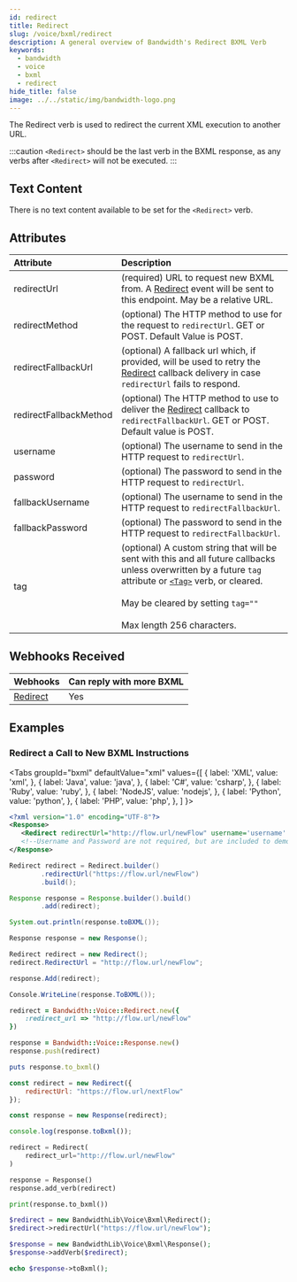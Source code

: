 ```yaml
---
id: redirect
title: Redirect
slug: /voice/bxml/redirect
description: A general overview of Bandwidth's Redirect BXML Verb
keywords:
  - bandwidth
  - voice
  - bxml
  - redirect
hide_title: false
image: ../../static/img/bandwidth-logo.png
---
```



The Redirect verb is used to redirect the current XML execution to another URL.

:::caution
`<Redirect>` should be the last verb in the BXML response, as any verbs after `<Redirect>` will not be executed.
:::

## Text Content

There is no text content available to be set for the `<Redirect>` verb.

## Attributes

| Attribute              | Description |
|:-----------------------|:------------|
| redirectUrl            | (required) URL to request new BXML from. A [Redirect](/docs/voice/webhooks/redirect) event will be sent to this endpoint. May be a relative URL. |
| redirectMethod         | (optional) The HTTP method to use for the request to `redirectUrl`. GET or POST. Default Value is POST. |
| redirectFallbackUrl    | (optional) A fallback url which, if provided, will be used to retry the [Redirect](/docs/voice/webhooks/redirect) callback delivery in case `redirectUrl` fails to respond. |
| redirectFallbackMethod | (optional) The HTTP method to use to deliver the [Redirect](/docs/voice/webhooks/redirect) callback to `redirectFallbackUrl`. GET or POST. Default value is POST. |
| username               | (optional) The username to send in the HTTP request to `redirectUrl`. |
| password               | (optional) The password to send in the HTTP request to `redirectUrl`. |
| fallbackUsername       | (optional) The username to send in the HTTP request to `redirectFallbackUrl`. |
| fallbackPassword       | (optional) The password to send in the HTTP request to `redirectFallbackUrl`. |
| tag                    | (optional) A custom string that will be sent with this and all future callbacks unless overwritten by a future `tag` attribute or [`<Tag>`](/docs/voice/bxml/tag) verb, or cleared.<br/><br/>May be cleared by setting `tag=""`<br/><br/>Max length 256 characters. |


## Webhooks Received

| Webhooks                                  | Can reply with more BXML |
|:------------------------------------------|:-------------------------|
| [Redirect](/docs/voice/webhooks/redirect) | Yes                      |

## Examples

### Redirect a Call to New BXML Instructions

<Tabs
  groupId="bxml"
  defaultValue="xml"
  values={[
    { label: 'XML', value: 'xml', },
    { label: 'Java', value: 'java', },
    { label: 'C#', value: 'csharp', },
    { label: 'Ruby', value: 'ruby', },
    { label: 'NodeJS', value: 'nodejs', },
    { label: 'Python', value: 'python', },
    { label: 'PHP', value: 'php', },
  ]
}>
<TabItem value="xml">

```xml
<?xml version="1.0" encoding="UTF-8"?>
<Response>
   <Redirect redirectUrl="http://flow.url/newFlow" username='username' password='password'/>
   <!--Username and Password are not required, but are included to demonstrate adding multiple attributes to the redirect tag-->
</Response>
```

</TabItem>
<TabItem value="java">

```java
Redirect redirect = Redirect.builder()
        .redirectUrl("https://flow.url/newFlow")
        .build();

Response response = Response.builder().build()
        .add(redirect);

System.out.println(response.toBXML());
```

</TabItem>
<TabItem value="csharp">

```csharp
Response response = new Response();

Redirect redirect = new Redirect();
redirect.RedirectUrl = "http://flow.url/newFlow";

response.Add(redirect);

Console.WriteLine(response.ToBXML());
```

</TabItem>
<TabItem value="ruby">

```ruby
redirect = Bandwidth::Voice::Redirect.new({
    :redirect_url => "http://flow.url/newFlow"
})

response = Bandwidth::Voice::Response.new()
response.push(redirect)

puts response.to_bxml()
```

</TabItem>
<TabItem value="nodejs">

```js
const redirect = new Redirect({
    redirectUrl: "https://flow.url/nextFlow"
});

const response = new Response(redirect);

console.log(response.toBxml());
```

</TabItem>
<TabItem value="python">

```python
redirect = Redirect(
    redirect_url="http://flow.url/newFlow"
)

response = Response()
response.add_verb(redirect)

print(response.to_bxml())
```

</TabItem>
<TabItem value="php">

```php
$redirect = new BandwidthLib\Voice\Bxml\Redirect();
$redirect->redirectUrl("https://flow.url/newFlow");

$response = new BandwidthLib\Voice\Bxml\Response();
$response->addVerb($redirect);

echo $response->toBxml();
```

</TabItem>
</Tabs>
